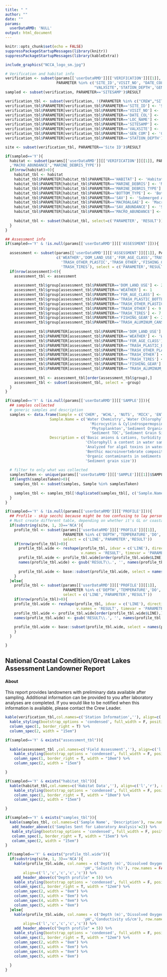 ```yaml
---
title: " "
author: ""
date: ""
params:
  userDataRMD: 'NULL'
output: html_document
---
```



```r
knitr::opts_chunk$set(echo = FALSE)
suppressPackageStartupMessages(library(knitr))
suppressPackageStartupMessages(library(kableExtra))


```



```r

include_graphics("NCCA_logo_sm.jpg")

# Verification and habitat info
verification <- subset(params[['userDataRMD']][['VERIFICATION']][[1]], 
                       PARAMETER %in% c('SITE_ID','VISIT_NO', "DATE_COL","LOC_NAME",
                                        "VALXSITE",'STATION_DEPTH','GEN_COM','SITESAMP'))
sampled <- subset(verification, PARAMETER=='SITESAMP')$RESULT

verification_tbl <- subset(verification, !(PARAMETER %in% c("CREW","SITESAMP")), select=c('PARAMETER','RESULT'))
verification_tbl$PARAMETER[verification_tbl$PARAMETER=='SITE_ID'] <- 'Site ID'
verification_tbl$PARAMETER[verification_tbl$PARAMETER=='VISIT_NO'] <- 'Visit Number'
verification_tbl$PARAMETER[verification_tbl$PARAMETER=='DATE_COL'] <- 'Sample Date'
verification_tbl$PARAMETER[verification_tbl$PARAMETER=='LOC_NAME'] <- 'Location'
verification_tbl$PARAMETER[verification_tbl$PARAMETER=='SITESAMP'] <- 'Site Sampled (Y/N)?'
verification_tbl$PARAMETER[verification_tbl$PARAMETER=='VALXSITE'] <- 'Sample Type'
verification_tbl$PARAMETER[verification_tbl$PARAMETER=='GEN_COM'] <- 'General Site Comments'
verification_tbl$PARAMETER[verification_tbl$PARAMETER=='STATION_DEPTH'] <- 'Station Depth (m)'

site <- subset(verification_tbl, PARAMETER=='Site ID')$RESULT


```

```r
if(sampled=='Y'){
  habitat <- subset(params[['userDataRMD']][['VERIFICATION']][[1]], PARAMETER %in% c('HABITAT','BOTTOM_TYPE','MARINE_DEBRIS','SAV','SAV_ABUNDANCE','MACROALGAE'
  ,'MACRO_ABUNDANCE','MARINE_DEBRIS_TYPE'))
  if(nrow(habitat)>0){ 
    habitat_tbl <- habitat
    habitat_tbl$PARAMETER[habitat_tbl$PARAMETER=='HABITAT'] <- 'Habitat Type'
    habitat_tbl$PARAMETER[habitat_tbl$PARAMETER=='MARINE_DEBRIS'] <- 'Marine debris'
    habitat_tbl$PARAMETER[habitat_tbl$PARAMETER=='MARINE_DEBRIS_TYPE'] <- 'Marine debris type'
    habitat_tbl$PARAMETER[habitat_tbl$PARAMETER=='BOTTOM_TYPE'] <- 'Bottom type'
    habitat_tbl$PARAMETER[habitat_tbl$PARAMETER=='SAV'] <- 'Submerged Aquatic Vegetation (SAV)?'
    habitat_tbl$PARAMETER[habitat_tbl$PARAMETER=='MACROALGAE'] <- 'Macroalgae?'
    habitat_tbl$PARAMETER[habitat_tbl$PARAMETER=='SAV_ABUNDANCE'] <- 'SAV abundance'
    habitat_tbl$PARAMETER[habitat_tbl$PARAMETER=='MACRO_ABUNDANCE'] <- 'Macroalgae abundance'
    
    habitat_tbl <- subset(habitat_tbl, select=c('PARAMETER', 'RESULT'))
  }
}
```

```r

## Assessment info
if(sampled=='Y' & !is.null(params[['userDataRMD']][['ASSESSMENT']])){
  
  assessment <- subset(params[['userDataRMD']][['ASSESSMENT']][[1]], PARAMETER %in% 
                       c('WEATHER','DOM_LAND_USE','FOR_AGE_CLASS','TRASH_PLASTIC_BOTTLES',
                         'TRASH_OTHER_PLASTIC','TRASH_OTHER','FISHING_GEAR','TRASH_ALUMINUM_CANS',
                         'TRASH_TIRES'), select = c('PARAMETER','RESULT'))
  if(nrow(assessment)>0){
    assessment_tbl <- assessment
    
    assessment_tbl$group[assessment_tbl$PARAMETER=='DOM_LAND_USE'] <- 2
    assessment_tbl$group[assessment_tbl$PARAMETER=='WEATHER'] <- 1
    assessment_tbl$group[assessment_tbl$PARAMETER=='FOR_AGE_CLASS'] <- 3
    assessment_tbl$group[assessment_tbl$PARAMETER=='TRASH_PLASTIC_BOTTLES'] <- 5
    assessment_tbl$group[assessment_tbl$PARAMETER=='TRASH_OTHER_PLASTIC'] <- 6
    assessment_tbl$group[assessment_tbl$PARAMETER=='TRASH_OTHER'] <- 9
    assessment_tbl$group[assessment_tbl$PARAMETER=='TRASH_TIRES'] <- 7
    assessment_tbl$group[assessment_tbl$PARAMETER=='FISHING_GEAR'] <- 2
    assessment_tbl$group[assessment_tbl$PARAMETER=='TRASH_ALUMINUM_CANS'] <- 4
    
    assessment_tbl$PARAMETER[assessment_tbl$PARAMETER=='DOM_LAND_USE'] <- 'Shoreline dominant land use'
    assessment_tbl$PARAMETER[assessment_tbl$PARAMETER=='WEATHER'] <- 'Weather'
    assessment_tbl$PARAMETER[assessment_tbl$PARAMETER=='FOR_AGE_CLASS'] <- 'Shoreline forest age class'
    assessment_tbl$PARAMETER[assessment_tbl$PARAMETER=='TRASH_PLASTIC_BOTTLES'] <- 'Plastic bottle trash'
    assessment_tbl$PARAMETER[assessment_tbl$PARAMETER=='TRASH_OTHER_PLASTIC'] <- 'Other plastic trash'
    assessment_tbl$PARAMETER[assessment_tbl$PARAMETER=='TRASH_OTHER'] <- 'Other trash'
    assessment_tbl$PARAMETER[assessment_tbl$PARAMETER=='TRASH_TIRES'] <- 'Trash'
    assessment_tbl$PARAMETER[assessment_tbl$PARAMETER=='FISHING_GEAR'] <- 'Fishing gear trash'
    assessment_tbl$PARAMETER[assessment_tbl$PARAMETER=='TRASH_ALUMINUM_CANS'] <- 'Aluminum can trash'
    
    assessment_tbl <- assessment_tbl[order(assessment_tbl$group),]
    assessment_tbl <- subset(assessment_tbl, select = -group)
  }
}

```

```r
if(sampled=='Y' & !is.null(params[['userDataRMD']][['SAMPLE']])){
  ## samples collected
  # generic samples and description
  samples <- data.frame(Sample = c('CHEM', 'WCHL', 'NUTS', 'MICX', 'ENTE','BENT','PHYT','SEDO','SEDX','SEDC','SEDG'),
                    Sample.Name = c('Water Chemistry','Water Chlorophyll a','Nutrients',
                                      'Microcystin & Cylindrospermopsin', 'Enterococci','Benthic Macroinvertebrates',
                                      'Phytoplankton','Sediment Organics','Sediment Toxicity',
                                      'Sediment TOC','Sediment Grain Size'),
                    Description = c('Basic anions & cations, turbidity, organic carbon, pH',
                                    'Chlorophyll a content in water sample','Phosphorus and nitrogen',
                                    'Analyzed for algal toxins in water','*E.coli* and enterococci',
                                    'Benthic macroinvertebrate composition','Algal species composition',
                                    'Organic contaminants in sediments', 'Sediments for toxicity testing','Sediment total organic carbon',
                                    'Sediment grain size'))
  
  # filter to only what was collected
  samplesTaken <- unique(params[['userDataRMD']][['SAMPLE']][[1]]$SAMPLE_TYPE)[!(unique(params[['userDataRMD']][['SAMPLE']][[1]]$SAMPLE_TYPE) %in% 'SAMP')]
  if(length(samplesTaken)>0){
    samples_tbl <- subset(samples, Sample %in% samplesTaken)
  
    samples_tbl <- samples_tbl[!duplicated(samples_tbl[, c('Sample.Name')]), c('Sample.Name','Description')]
  }
}
```

```r
if(sampled=='Y' & !is.null(params[['userDataRMD']][['PROFILE']])){
  ## Profile - skip secchi because might be too confusing to lay person
  # Must create different table, depending on whether it's GL or coastal
  if(substring(site, 1, 3)=='NCA'){
    profile_tbl <- subset(params[['userDataRMD']][['PROFILE']][[1]], 
                          PARAMETER %in% c('DEPTH','TEMPERATURE','DO','PH','SALINITY'),
                          select = c('LINE','PARAMETER','RESULT'))
    if(nrow(profile_tbl)>0){
      profile_tbl.wide <- reshape(profile_tbl, idvar = c('LINE'), direction = 'wide',
                                  v.names = 'RESULT', timevar = 'PARAMETER')
      profile_tbl.wide <- profile_tbl.wide[order(profile_tbl.wide$LINE),]
      names(profile_tbl.wide) <- gsub('RESULT\\.', '', names(profile_tbl.wide))
      
      profile_tbl.wide <- base::subset(profile_tbl.wide, select = names(profile_tbl.wide) %in% c('DEPTH','DO','TEMPERATURE','PH','SALINITY'))
    }
  }else{
    profile_tbl <- subset(params[['userDataRMD']][['PROFILE']][[1]], 
                          PARAMETER %in% c('DEPTH','TEMPERATURE','DO','PH','CONDUCTIVITY'),
                          select = c('LINE','PARAMETER','RESULT'))
    if(nrow(profile_tbl)>0){
    profile_tbl.wide <- reshape(profile_tbl, idvar = c('LINE'), direction = 'wide',
                                v.names = 'RESULT', timevar = 'PARAMETER')
    profile_tbl.wide <- profile_tbl.wide[order(profile_tbl.wide$LINE),]
    names(profile_tbl.wide) <- gsub('RESULT\\.', '', names(profile_tbl.wide))
    
    profile_tbl.wide <- base::subset(profile_tbl.wide, select = names(profile_tbl.wide) %in% c('DEPTH','DO','TEMPERATURE','PH','CONDUCTIVITY'))
    }
  }

}
```

## National Coastal Condition/Great Lakes Assessment Landowner Report

#### About
This report provides landowners with preliminary data available after sampling. Additional information can be provided to you after laboratory analyses are completed. If you would like to be notified when this information is available, please contact the Crew Leader.



```r
kable(verification_tbl,col.names=c('Station Information',''), align=c('l','r'), row.names=F) %>%
  kable_styling(bootstrap_options = 'condensed', full_width = F, position = "left") %>%
  column_spec(1, border_right = T) %>%
  column_spec(2, width = "15em")

if(sampled=='Y' & exists("assessment_tbl")){
  
  kable(assessment_tbl ,col.names=c('Field Assessment',''), align=c('l','r'), row.names=F) %>%
    kable_styling(bootstrap_options = 'condensed', full_width = F, position = "left") %>%
    column_spec(1, border_right = T, width = "10em") %>%
    column_spec(2, width = "15em")

} 

if(sampled=='Y' & exists("habitat_tbl")){
  kable(habitat_tbl,col.names=c('Habitat Data',''), align=c('l','r'), row.names=F) %>%
    kable_styling(bootstrap_options = 'condensed', full_width = F, position = "left") %>%
    column_spec(1, border_right = T, width = "10em") %>%
    column_spec(2, width = "15em")

}

```


```r
if(sampled=='Y' & exists("samples_tbl")){
  kable(samples_tbl, col.names=c('Sample Name', 'Description'), row.names = FALSE, align=c('l','r')) %>%
   add_header_above(c('Samples Sent for Laboratory Analysis'=2)) %>%
   kable_styling(bootstrap_options = 'condensed', full_width = F, position = "float_left") %>%
   column_spec(1, border_right = T, width = "15em") %>%
   column_spec(2, width = "15em")
}
```

```r
 if(sampled=='Y' & exists("profile_tbl.wide")){ 
  if(substring(site, 1, 3)=='NCA'){
    kable(profile_tbl.wide, col.names = c('Depth (m)','Dissolved Oxygen (mg/L)','Temperature (C)',
                                   'pH','Salinity (%)'), row.names = FALSE, 
        align=c('l','c','c','c','c')) %>%
    add_header_above(c("Depth profile" = 5)) %>%
    kable_styling(bootstrap_options = 'condensed', full_width = F, position = "float_left") %>%
    column_spec(1, border_right = T, width = "12em") %>%
    column_spec(2, width = "8em") %>%
    column_spec(3, width = "8em") %>%
    column_spec(4, width = "8em") %>%
    column_spec(5, width = "8em")
  }else{
    kable(profile_tbl.wide, col.names = c('Depth (m)','Dissolved Oxygen (mg/L)','Temperature (C)',
                                   'pH','Conductivity uS/cm'), row.names = FALSE, 
        align=c('l','c','c','c','c')) %>%
    add_header_above(c("Depth profile" = 5)) %>%
    kable_styling(bootstrap_options = 'condensed', full_width = F, position = "float_left") %>%
    column_spec(1, border_right = T, width = "12em") %>%
    column_spec(2, width = "8em") %>%
    column_spec(3, width = "8em") %>%
    column_spec(4, width = "8em") %>%
    column_spec(5, width = "8em")
    
  }
}

```



